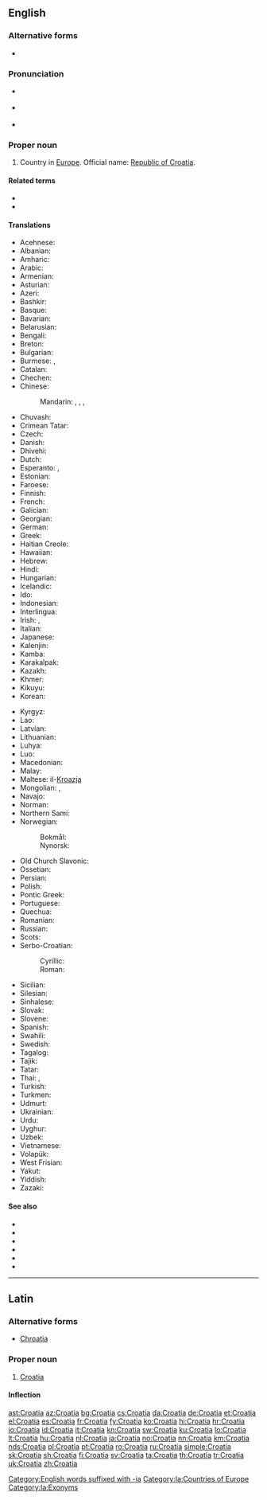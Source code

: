 {{also|Croația|Crô-a-ti-a}}
==English==
{{wikipedia}}

===Alternative forms===
* {{l|en|Croätia}}

===Pronunciation===
* {{a|UK}} {{IPA|/ˌkɹəʊˈeɪ.ʃə/|lang=en}}
* {{a|US}} {{IPA|/ˌkɹoʊˈeɪ.ʃə/|lang=en}}
* {{audio|en-us-Croatia.ogg|Audio (US)|lang=en}}

===Proper noun===
{{en-proper noun}}

# Country in [[Europe]]. Official name: [[Republic of Croatia]].

====Related terms====
* {{l|en|Croat}}
* {{l|en|Croatian}}

====Translations====
{{trans-top|Country in Europe}}
* Acehnese: {{t|ace|Kroasia}}
* Albanian: {{t+|sq|Kroacia}}
* Amharic: {{t|am|ክሮኤሽያ|sc=Ethi}}
* Arabic: {{t|ar|كُرْوَاتِيَا|f}}
* Armenian: {{t|hy|Խորվաթիա}}
* Asturian: {{t+|ast|Croacia|f}}
* Azeri: {{t+|az|Xorvatiya}}
* Bashkir: {{t|ba|Хорватия|sc=Cyrl}}
* Basque: {{t+|eu|Kroazia}}
* Bavarian: {{t|bar|Kroazien}}
* Belarusian: {{t|be|Харва́тыя|f}}
* Bengali: {{t|bn|ক্রোয়েশিয়া}}
* Breton: {{t|br|Kroatia}}
* Bulgarian: {{t+|bg|Хърватска|f}}
* Burmese: {{t|my|ခရိုအေးရှားနိုင်ငံ}}, {{t|my|ခရိုအေးရှား}}
* Catalan: {{t+|ca|Croàcia}}
* Chechen: {{t|ce|Хорвати}}
* Chinese:
*: Mandarin: {{t+|cmn|克羅地亞|sc=Hani}}, {{t+|cmn|克罗地亚|tr=Kèluódìyà|sc=Hani}}, {{t+|cmn|克羅埃西亞|sc=Hani}}, {{t+|cmn|克罗埃西亚|tr=Kèluóāixīyà|sc=Hani}}
* Chuvash: {{t|cv|Хорвати}}
* Crimean Tatar: {{t|crh|Hırvatistan}}
* Czech: {{t+|cs|Chorvatsko|n}}
* Danish: {{t+|da|Kroatien}}
* Dhivehi: {{t|dv|ކުރޮއޭޝިއާ}}
* Dutch: {{t+|nl|Kroatië|n}}
* Esperanto: {{t|eo|Kroatio}}, {{t|eo|Kroatujo}}
* Estonian: {{t+|et|Horvaatia}}
* Faroese: {{t|fo|Kroatia|f|n}}
* Finnish: {{t+|fi|Kroatia}}
* French: {{t+|fr|Croatie|f}}
* Galician: {{t+|gl|Croacia|f}}
* Georgian: {{t|ka|ხორვატია}}
* German: {{t+|de|Kroatien|n}}
* Greek: {{t+|el|Κροατία|f}}
* Haitian Creole: {{t|ht|Kwoasi}}
* Hawaiian: {{t|haw|Koloatia}}
* Hebrew: {{t+|he|קְרוֹאַטְיָה|f|tr=kroatya}}
* Hindi: {{t+|hi|क्रोएशिया}}
* Hungarian: {{t+|hu|Horvátország}}
* Icelandic: {{t+|is|Króatía|f}}
* Ido: {{t+|io|Kroatia}}
* Indonesian: {{t+|id|Kroasia}}
* Interlingua: {{t|ia|Croatia}}
* Irish: {{t|ga|Cróit|f|alt=An Chróit}}, {{t|ga|Poblacht na Cróite|f}}
* Italian: {{t+|it|Croazia}}
* Japanese: {{t+|ja|クロアチア|tr=Kuroachia}}
* Kalenjin: {{t|kln|Korasia}}
* Kamba: {{t|kam|Korasia}}
* Karakalpak: {{t|kaa|Xorvatiya}}
* Kazakh: {{t|kk|Хыруатстан}}
* Khmer: {{t+|km|ក្រូអាស៊ី|tr=kro ar si}}
* Kikuyu: {{t|ki|Korasia}}
* Korean: {{t|ko|^크로아티아}}
{{trans-mid}}
* Kyrgyz: {{t|ky|Хорватия}}
* Lao: {{t+|lo|ໂຄຣເອເຊຍ}}
* Latvian: {{t+|lv|Horvātija|f}}
* Lithuanian: {{t+|lt|Kroatija|f}}
* Luhya: {{t|luy|Korasia}}
* Luo: {{t|luo|Korasia}}
* Macedonian: {{t+|mk|Хрватска|f}}
* Malay: {{t|ms|Croatia}}
* Maltese: il-[[Kroazja]]
* Mongolian: {{t|mn|Хорват}}, {{t|mn|Хорвати}}
* Navajo: {{t|nv|Kwóóʼad bikéyah}}
* Norman: {{t|nrf|Croatie|f}}
* Northern Sami: {{t|se|Kroatia}}
* Norwegian: 
*: Bokmål: {{t+|nb|Kroatia}}
*: Nynorsk: {{t+|nn|Kroatia}}
* Old Church Slavonic: {{t|cu|Хръватьска|sc=Cyrs}}
* Ossetian: {{t|os|Хорвати}}
* Persian: {{t+|fa|کرواسی|tr=koroâsi}}
* Polish: {{t+|pl|Chorwacja}}
* Pontic Greek: {{t|pnt|Κροατία}}
* Portuguese: {{t+|pt|Croácia|f}}
* Quechua: {{t|qu|Hurwatsuyu}}
* Romanian: {{t+|ro|Croația|f}}
* Russian: {{t+|ru|Хорва́тия|f}}
* Scots: {{t|sco|Croatie}}
* Serbo-Croatian:
*: Cyrillic: {{t|sh|Хр̀ва̄тска|f}}
*: Roman: {{t+|sh|Hr̀vātskā|f}}
* Sicilian: {{t|scn|Croazzia|f}}
* Silesian: {{t|szl|Chorwacyjo|f}}
* Sinhalese: {{t|si|ක්‍රොඒෂියාව|sc=Sinh}}
* Slovak: {{t+|sk|Chorvátsko|n}}
* Slovene: {{t+|sl|Hrváška|f}}
* Spanish: {{t+|es|Croacia|f}}
* Swahili: {{t+|sw|Korasia}}
* Swedish: {{t+|sv|Kroatien}}
* Tagalog: {{t|tl|Croatia}}
* Tajik: {{t|tg|Хорватия}}
* Tatar: {{t|tt|Хорватия}}
* Thai: {{t+|th|โครเอเชีย}}, {{t|th|ประเทศโครเอเชีย|tr=bprà-têet kroo-ee-chiia|sc=Thai}}
* Turkish: {{t+|tr|Hırvatistan}}
* Turkmen: {{t|tk|Horwatiýa}}
* Udmurt: {{t|udm|Хорватия}}
* Ukrainian: {{t+|uk|Хорва́тія|f}}
* Urdu: {{t|ur|کرویشیا|tr=kroēśiyā}}
* Uyghur: {{t|ug|كرودىيە|sc=ug-Arab}}
* Uzbek: {{t+|uz|Xorvatiya}}
* Vietnamese: {{t|vi|Crô-a-ti-a}}
* Volapük: {{t+|vo|Kroasän}}
* West Frisian: {{t|fy|Kroaasje}}
* Yakut: {{t|sah|Хорватия}}
* Yiddish: {{t|yi|קראָאַטיע}}
* Zazaki: {{qualifier|Southern Zazaki}} {{t|zza|Xırvatıstan}}
{{trans-bottom}}

====See also====
* {{l|en|Appendix:Place names in Croatia}}
* {{list:countries of Europe/en}}
* {{l|en|Dalmatia}}
* {{l|en|Istria}}
* {{l|en|Ragusa}}
* {{l|en|Slavonia}}

[[Category:English words suffixed with -ia]]
{{topics|en|Croatia|Exonyms}}

----

==Latin==
{{wikipedia|lang=la}}

===Alternative forms===
* [[Chroatia]]

===Proper noun===
{{la-proper noun|Croātia|Croātiae|f|first}}

# {{lb|la|medieval|New Latin}} [[#English|Croatia]]

====Inflection====
{{la-decl-1st|num=sg|Croāti}}

[[Category:la:Countries of Europe]]
[[Category:la:Exonyms]]

[[ast:Croatia]]
[[az:Croatia]]
[[bg:Croatia]]
[[cs:Croatia]]
[[da:Croatia]]
[[de:Croatia]]
[[et:Croatia]]
[[el:Croatia]]
[[es:Croatia]]
[[fr:Croatia]]
[[fy:Croatia]]
[[ko:Croatia]]
[[hi:Croatia]]
[[hr:Croatia]]
[[io:Croatia]]
[[id:Croatia]]
[[it:Croatia]]
[[kn:Croatia]]
[[sw:Croatia]]
[[ku:Croatia]]
[[lo:Croatia]]
[[lt:Croatia]]
[[hu:Croatia]]
[[nl:Croatia]]
[[ja:Croatia]]
[[no:Croatia]]
[[nn:Croatia]]
[[km:Croatia]]
[[nds:Croatia]]
[[pl:Croatia]]
[[pt:Croatia]]
[[ro:Croatia]]
[[ru:Croatia]]
[[simple:Croatia]]
[[sk:Croatia]]
[[sh:Croatia]]
[[fi:Croatia]]
[[sv:Croatia]]
[[ta:Croatia]]
[[th:Croatia]]
[[tr:Croatia]]
[[uk:Croatia]]
[[zh:Croatia]]